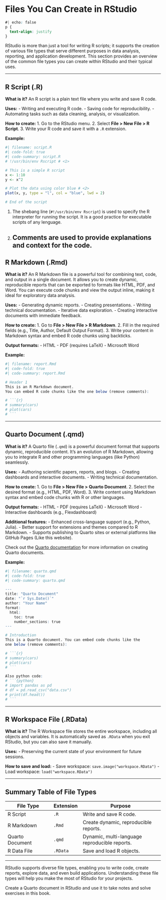 # Files You Can Create in RStudio

```css
#| echo: false
p {
  text-align: justify
}
```

RStudio is more than just a tool for writing R scripts; it supports the creation of various file types that serve different purposes in data analysis, reporting, and application development. This section provides an overview of the common file types you can create within RStudio and their typical uses.

---

## R Script (.R)

**What is it?**
An R script is a plain text file where you write and save R code.

**Uses:**
- Writing and executing R code.
- Saving code for reproducibility.
- Automating tasks such as data cleaning, analysis, or visualization.

**How to create:**
1. Go to the RStudio menu.
2. Select **File > New File > R Script**.
3. Write your R code and save it with a `.R` extension.

**Example:**
```r
#| filename: script.R
#| code-fold: true
#| code-summary: script.R
# !/usr/bin/env Rscript # <1>

# This is a simple R script
x <- 1:10
y <- x^2

# Plot the data using color blue # <2>
plot(x, y, type = "l", col = "blue", lwd = 2)

# End of the script
```

1. The shebang line (`#!/usr/bin/env Rscript`) is used to specify the R interpreter for running the script. It is a good practice for executable scripts of any lenguage.
2. Comments are used to provide explanations and context for the code.
---

## R Markdown (.Rmd)

**What is it?**
An R Markdown file is a powerful tool for combining text, code, and output in a single document. It allows you to create dynamic, reproducible reports that can be exported to formats like HTML, PDF, and Word. You can execute code chunks and view the output inline, making it ideal for exploratory data analysis.

**Uses:**
- Generating dynamic reports.
- Creating presentations.
- Writing technical documentation.
- Iterative data exploration.
- Creating interactive documents with immediate feedback.

**How to create:**
1. Go to **File > New File > R Markdown**.
2. Fill in the required fields (e.g., Title, Author, Default Output Format).
3. Write your content in Markdown syntax and embed R code chunks using backticks.

**Output formats:**
- HTML
- PDF (requires LaTeX)
- Microsoft Word

**Example:**
```r
#| filename: report.Rmd
#| code-fold: true
#| code-summary: report.Rmd

# Header 1
This is an R Markdown document. 
You can embed R code chunks like the one below (remove comments):

# ```{r}
# summary(cars)
# plot(cars)
# ```

```

---

## Quarto Document (.qmd)

**What is it?**
A Quarto file (`.qmd`) is a powerful document format that supports dynamic, reproducible content. It’s an evolution of R Markdown, allowing you to integrate R and other programming languages (like Python) seamlessly.

**Uses:**
- Authoring scientific papers, reports, and blogs.
- Creating dashboards and interactive documents.
- Writing technical documentation.

**How to create:**
1. Go to **File > New File > Quarto Document**.
2. Select the desired format (e.g., HTML, PDF, Word).
3. Write content using Markdown syntax and embed code chunks with R or other languages.

**Output formats:**
- HTML
- PDF (requires LaTeX)
- Microsoft Word
- Interactive dashboards (e.g., Flexdashboard)

**Additional features:**
- Enhanced cross-language support (e.g., Python, Julia).
- Better support for extensions and themes compared to R Markdown.
- Supports publishing to Quarto sites or external platforms like GitHub Pages (Like this website).

::: {.callout-tip}
Check out the [Quarto documentation](https://quarto.org) for more information on creating Quarto documents.
:::

**Example:**
```r
#| filename: quarto.qmd
#| code-fold: true
#| code-summary: quarto.qmd

---
title: "Quarto Document"
date: "`r Sys.Date()`"
author: "Your Name"
format:
  html:
    toc: true
    number_sections: true
---

# Introduction
This is a Quarto document. You can embed code chunks like the 
one below (remove comments):

# ```{r}
# summary(cars)
# plot(cars)
# ```

Also python code:
# ```{python}
# import pandas as pd
# df = pd.read_csv("data.csv")
# print(df.head())
# ```

```

---

## R Workspace File (.RData)

**What is it?**
The R Workspace file stores the entire workspace, including all objects and variables. It is automatically saved as `.RData` when you exit RStudio, but you can also save it manually.

**Uses:**
- Preserving the current state of your environment for future sessions.

**How to save and load:**
- Save workspace: `save.image("workspace.RData")`
- Load workspace: `load("workspace.RData")`

---

## Summary Table of File Types

| **File Type**         | **Extension** | **Purpose**                              |
|------------------------|---------------|------------------------------------------|
| R Script              | `.R`          | Write and save R code.                   |
| R Markdown            | `.Rmd`        | Create dynamic, reproducible reports.    |
| Quarto Document       | `.qmd`        | Dynamic, multi-language reproducible reports. |
| R Data File           | `.RData`      | Save and load R objects.                 |


---

RStudio supports diverse file types, enabling you to write code, create reports, explore data, and even build applications. Understanding these file types will help you make the most of RStudio for your projects.

::: {.callout-tip}
Create a Quarto document in RStudio and use it to take notes and solve exercises in this book.
:::


